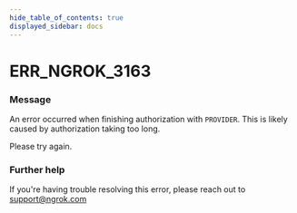 ```yaml
---
hide_table_of_contents: true
displayed_sidebar: docs
---
```



# ERR_NGROK_3163

### Message

An error occurred when finishing authorization with `PROVIDER`. This is likely caused by authorization taking too long.

Please try again.

### Further help

If you're having trouble resolving this error, please reach out to [support@ngrok.com](mailto:support@ngrok.com?subject=Help%20with%20ERR_NGROK_3163)

<ErrorDetails error="err_ngrok_3163" />
